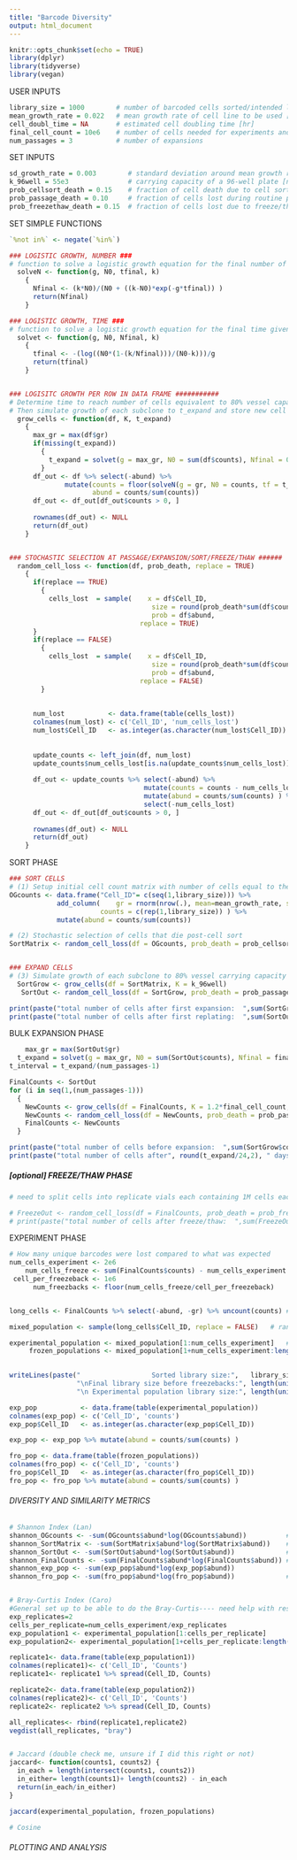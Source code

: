 ```yaml
---
title: "Barcode Diversity"
output: html_document
---
```


```r
knitr::opts_chunk$set(echo = TRUE)
library(dplyr)
library(tidyverse)
library(vegan)
```

############ USER INPUTS ####################################
```r
library_size = 1000        # number of barcoded cells sorted/intended library size [number of cells]
mean_growth_rate = 0.022   # mean growth rate of cell line to be used [1/hr]
cell_doubl_time = NA       # estimated cell doubling time [hr]
final_cell_count = 10e6    # number of cells needed for experiments and freezebacks
num_passages = 3           # number of expansions

```


############ SET INPUTS ####################################
```r
sd_growth_rate = 0.003        # standard deviation around mean growth rate [1/hr]
k_96well = 55e3               # carrying capacity of a 96-well plate [number of cells]
prob_cellsort_death = 0.15    # fraction of cell death due to cell sort [ ]
prob_passage_death = 0.10     # fraction of cells lost during routine passaging or vessel change [ ]
prob_freezethaw_death = 0.15  # fraction of cells lost due to freeze/thaw cycle []]
```


######## SET SIMPLE FUNCTIONS ##############################
```r
`%not in%` <- negate(`%in%`)

### LOGISTIC GROWTH, NUMBER ###
# function to solve a logistic growth equation for the final number of cells given growth rate, starting number of cells, carrying capacity and the final time point
  solveN <- function(g, N0, tfinal, k)
    {
      Nfinal <- (k*N0)/(N0 + ((k-N0)*exp(-g*tfinal)) )
      return(Nfinal)
    }

### LOGISTIC GROWTH, TIME ###
# function to solve a logistic growth equation for the final time given growth rate, starting number of cells, carrying capacity, and the final number of cells
  solvet <- function(g, N0, Nfinal, k)
    {
      tfinal <- -(log((N0*(1-(k/Nfinal)))/(N0-k)))/g  
      return(tfinal)
    }


### LOGISITC GROWTH PER ROW IN DATA FRAME ###########
# Determine time to reach number of cells equivalent to 80% vessel capacity from known starting number of cells (t_expand)
# Then simulate growth of each subclone to t_expand and store new cell counts and abundance in data frame, return new data frame
  grow_cells <- function(df, K, t_expand)
    {   
      max_gr = max(df$gr)                                                                 # calculate max growth rate of selected cells
      if(missing(t_expand))
        {
          t_expand = solvet(g = max_gr, N0 = sum(df$counts), Nfinal = 0.80*K, k = K)      # solve logistic growth equation for expansion time
        }  
      df_out <- df %>% select(-abund) %>%  
              mutate(counts = floor(solveN(g = gr, N0 = counts, tf = t_expand, k = K)),   # solve logistic growth for N at expansion time for each Cell_ID        
                     abund = counts/sum(counts))                                          # determine abundance of each Cell_ID in population
      df_out <- df_out[df_out$counts > 0, ]                                               # remove rows with 0 or less counts
      
      rownames(df_out) <- NULL
      return(df_out)
    }


### STOCHASTIC SELECTION AT PASSAGE/EXPANSION/SORT/FREEZE/THAW ######
  random_cell_loss <- function(df, prob_death, replace = TRUE)
    {
      if(replace == TRUE)
        {
          cells_lost  = sample(    x = df$Cell_ID,                                  # choose from set of Cell_IDs in data frame
                                    size = round(prob_death*sum(df$counts)),             # select number of cells equal to current number of cells multiplied by probability of death post cell sort (prob_cellsort_death)
                                    prob = df$abund,                                     # weight probability of Cell_ID selection by abundance
                                 replace = TRUE) 
      }
      if(replace == FALSE)
        {
          cells_lost  = sample(    x = df$Cell_ID,                                  # choose from set of Cell_IDs in data frame
                                    size = round(prob_death*sum(df$counts)),             # select number of cells equal to current number of cells multiplied by probability of death post cell sort (prob_cellsort_death)
                                    prob = df$abund,                                     # weight probability of Cell_ID selection by abundance
                                 replace = FALSE) 
        }
                                                     
    
      num_lost           <- data.frame(table(cells_lost))                              # count occurrences of each cell id in cells_lost_expand
      colnames(num_lost) <- c('Cell_ID', 'num_cells_lost')                             # rename columns
      num_lost$Cell_ID   <- as.integer(as.character(num_lost$Cell_ID))                 # change data type of cell_id column to integer
        
      
      update_counts <- left_join(df, num_lost)                                         # join with original data frame with current cell counts
      update_counts$num_cells_lost[is.na(update_counts$num_cells_lost)] <- 0
      
      df_out <- update_counts %>% select(-abund) %>%                                   # remove old abundance data
                                  mutate(counts = counts - num_cells_lost) %>%         # calculate new counts by subtracting num_cells_lost occurrences from previous count
                                  mutate(abund = counts/sum(counts) ) %>%              # calculate new abundance data
                                  select(-num_cells_lost)                              # remove unnecessary columns
      df_out <- df_out[df_out$counts > 0, ]                                            # remove rows with 0 or less counts
      
      rownames(df_out) <- NULL
      return(df_out)
    }

```


############ SORT PHASE ####################################
```r
### SORT CELLS
# (1) Setup initial cell count matrix with number of cells equal to the number of cells sorted
OGcounts <- data.frame("Cell_ID"= c(seq(1,library_size))) %>%                             # create matrix with cells equal to sorted library size
            add_column(    gr = rnorm(nrow(.), mean=mean_growth_rate, sd=sd_growth_rate), # sample growth rates from normal distribution
                       counts = c(rep(1,library_size)) ) %>%                              # set initial count of each subclone to 1
            mutate(abund = counts/sum(counts))                                            # add new column for subclonal abundance

# (2) Stochastic selection of cells that die post-cell sort
SortMatrix <- random_cell_loss(df = OGcounts, prob_death = prob_cellsort_death, replace = FALSE)


### EXPAND CELLS
# (3) Simulate growth of each subclone to 80% vessel carrying capacity and store new cell counts and abundance in data frame
  SortGrow <- grow_cells(df = SortMatrix, K = k_96well)
   SortOut <- random_cell_loss(df = SortGrow, prob_death = prob_passage_death)

print(paste("total number of cells after first expansion:  ",sum(SortGrow$counts), "cells"))
print(paste("total number of cells after first replating:  ",sum(SortOut$counts), "cells"))
```

######### BULK EXPANSION PHASE #############################
```r

    max_gr = max(SortOut$gr)                                                                                  # take SortOut as input and determine time (t_expand) to get to final_cell_count based on max gr in data frame
  t_expand = solvet(g = max_gr, N0 = sum(SortOut$counts), Nfinal = final_cell_count, k = 1.2*final_cell_count)# solve logistic growth equation for expansion time
t_interval = t_expand/(num_passages-1)                                                                        # Divide time into intervals, i.e. t_interval =  t_expand / num_passages-1

FinalCounts <- SortOut                                                                                        # Initialize input for looping function
for (i in seq(1,(num_passages-1)))                                                                            # Simulate logistic growth and stochastic cells loss num_passages-1 times over t_interval
  {
    NewCounts <- grow_cells(df = FinalCounts, K = 1.2*final_cell_count, t_expand = t_interval)
    NewCounts <- random_cell_loss(df = NewCounts, prob_death = prob_passage_death)
    FinalCounts <- NewCounts
  }

print(paste("total number of cells before expansion:  ",sum(SortGrow$counts), "cells"))
print(paste("total number of cells after", round(t_expand/24,2), " days of expansion with ", num_passages-1, "additional vessel changes:  ", round(sum(FinalCounts$counts)/1e6,2), "M cells"))
```

##### [optional] FREEZE/THAW PHASE #########################
```r
# need to split cells into replicate vials each containing 1M cells each, then simulate stochastic loss and then growth on one of those vials

# FreezeOut <- random_cell_loss(df = FinalCounts, prob_death = prob_freezethaw_death)
# print(paste("total number of cells after freeze/thaw:  ",sum(FreezeOut$counts), "cells"))
```


######### EXPERIMENT PHASE #################################
```r
# How many unique barcodes were lost compared to what was expected
num_cells_experiment <- 2e6
    num_cells_freeze <- sum(FinalCounts$counts) - num_cells_experiment
 cell_per_freezeback <- 1e6
      num_freezbacks <- floor(num_cells_freeze/cell_per_freezeback)


long_cells <- FinalCounts %>% select(-abund, -gr) %>% uncount(counts) # create a list of all cells in the population

mixed_population <- sample(long_cells$Cell_ID, replace = FALSE)   # randomize the list so it's not like 1 1 1 1 2 2 2 2 2 3 3 3 3, but more like 52 100 899 4 37 13

experimental_population <- mixed_population[1:num_cells_experiment]   # grab the first portion of the random list as the experimental population
     frozen_populations <- mixed_population[1+num_cells_experiment:length(mixed_population)] # let the rest be frozen, can be further subsetted to individual vials for other analysis

     
writeLines(paste("                  Sorted library size:",   library_size, 
                 "\nFinal library size before freezebacks:", length(unique(FinalCounts$Cell_ID)),
                 "\n Experimental population library size:", length(unique(experimental_population))) )  

exp_pop           <- data.frame(table(experimental_population))                              # count occurrences of each cell id in cells_lost_expand
colnames(exp_pop) <- c('Cell_ID', 'counts')                             # rename columns
exp_pop$Cell_ID   <- as.integer(as.character(exp_pop$Cell_ID))                 # change data type of cell_id column to integer

exp_pop <- exp_pop %>% mutate(abund = counts/sum(counts) )

fro_pop <- data.frame(table(frozen_populations))                        # copied above for frozen_populations
colnames(fro_pop) <- c('Cell_ID', 'counts')                             # rename columns
fro_pop$Cell_ID   <- as.integer(as.character(fro_pop$Cell_ID))
fro_pop <- fro_pop %>% mutate(abund = counts/sum(counts) )

```


###### DIVERSITY AND SIMILARITY METRICS ######################
```r
# Shannon Index (Lan)
shannon_OGcounts <- -sum(OGcounts$abund*log(OGcounts$abund))          # calculate shannon index of initial cell library before cell sort
shannon_SortMatrix <- -sum(SortMatrix$abund*log(SortMatrix$abund))    # calculate shannon index after cell sort
shannon_SortOut <- -sum(SortOut$abund*log(SortOut$abund))             # calculate shannon index after first expansion/passage
shannon_FinalCounts <- -sum(FinalCounts$abund*log(FinalCounts$abund)) # calculate shannon index after Bulk expansion
shannon_exp_pop <- -sum(exp_pop$abund*log(exp_pop$abund))              # calculate shannon index of experimental population
shannon_fro_pop <- -sum(fro_pop$abund*log(fro_pop$abund))             # calculate shannon index of frozen population


# Bray-Curtis Index (Caro)
#General set up to be able to do the Bray-Curtis---- need help with reshaping all the data in a better way
exp_replicates=2                                                                                  # ask user how many replicates will be in experiment
cells_per_replicate=num_cells_experiment/exp_replicates                                           # determine number of cells in each replicate
exp_population1 <- experimental_population[1:cells_per_replicate]                                 # split the experiment population up according to the number of replicates wanted
exp_population2<- experimental_population[1+cells_per_replicate:length(experimental_population)]

replicate1<- data.frame(table(exp_population1))                                                   # make replicate back into data frame
colnames(replicate1)<- c('Cell_ID', 'Counts')                                                     # rename columns
replicate1<- replicate1 %>% spread(Cell_ID, Counts)                                               # make into wide form by having each Cell_ID be its own column

replicate2<- data.frame(table(exp_population2))                                                   #repeat for other replicates
colnames(replicate2)<- c('Cell_ID', 'Counts')                       
replicate2<- replicate2 %>% spread(Cell_ID, Counts)

all_replicates<- rbind(replicate1,replicate2)                                                     #combine all replicates so that each row is one replicate
vegdist(all_replicates, "bray")                                                                   #calculate Bray-Curtis--- spits out one number


# Jaccard (double check me, unsure if I did this right or not)
jaccard<- function(counts1, counts2) {
  in_each = length(intersect(counts1, counts2))
  in_either= length(counts1)+ length(counts2) - in_each
  return(in_each/in_either)
}

jaccard(experimental_population, frozen_populations)

# Cosine


```




###### PLOTTING AND ANALYSIS #################################
```r

```


